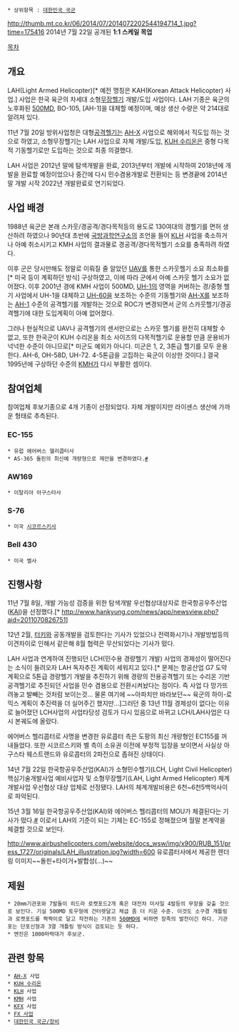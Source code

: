  * 상위항목 : [[대한민국 국군]]

http://thumb.mt.co.kr/06/2014/07/2014072202544194714_1.jpg?time=175416
2014년 7월 22일 공개된 '''1:1 스케일 목업'''

[[목차]]

== 개요 ==
LAH(Light Armed Helicopter)[* 예전 명칭은 KAH(Korean Attack Helicopter) 사업.] 사업은 한국 육군의 차세대 소형[[무장헬기]] 개발/도입 사업이다. LAH 기종은 육군의 노후화된 [[500MD]], BO-105, [AH-1]을 대체할 예정이며, 예상 생산 수량은 약 214대로 알려져 있다.

11년 7월 20일 방위사업청은 대형[[공격헬기]]는 [[AH-X]] 사업으로 해외에서 직도입 하는 것으로 하였고, 소형무장헬기는 LAH 사업으로 자체 개발/도입, [[KUH 수리온]]은 중형 다목적 기동헬기로만 도입하는 것으로 최종 의결했다.

LAH 사업은 2012년 말에 탐색개발을 완료, 2013년부터 개발에 시작하여 2018년에 개발을 완료할 예정이었으나 중간에 다시 민수겸용개발로 전환되는 등 변경끝에 2014년 말 개발 시작 2022년 개발완료로 연기되었다.

== 사업 배경 ==
1988년 육군은 본래 스카웃/경공격/경다목적등의 용도로 130여대의 경헬기를 면허 생산하려 하였으나 90년대 초반에 [[국방과학연구소]]의 조언을 들어 [[KLH]] 사업을 축소하거나 아예 취소시키고 KMH 사업의 결과물로 경공격/경다목적헬기 소요를 충족하려 하였다.

이후 군은 당시만해도 정말로 이뤄질 줄 알았던 [[UAV]]를 통한 스카웃헬기 소요 최소화를[* 미국 등이 계획하던 방식] 구상하였고, 이에 따라 군에서 아예 스카웃 헬기 소요가 없어졌다. 이후 2001년 경에 KMH 사업이 500MD, [[UH-1]]의 영역을 커버하는 경/중형 헬기 사업에서 UH-1을 대체하고 [[UH-60]]을 보조하는 수준의 기동헬기와 [[AH-X]]를 보조하는 [[AH-1]] 수준의 공격헬기를 개발하는 것으로 ROC가 변경되면서 군의 스카웃헬기/경공격헬기에 대한 도입계획이 아예 없어졌다.

그러나 현실적으로 UAV나 공격헬기의 센서만으로는 스카웃 헬기를 완전히 대체할 수 없고, 또한 한국군이 KUH 수리온을 최소 사이즈의 다목적헬기로 운용할 만큼 운용비가 넉넉한 수준이 아니므로[* 미군도 예외가 아니다. 미군은 1, 2, 3톤급 헬기를 모두 운용한다. AH-6, OH-58D, UH-72. 4-5톤급을 고집하는 육군이 이상한 것이다.] 결국 1995년에 구상하던 수준의 [[KMH]]가 다시 부활한 셈이다.
== 참여업체 ==
참여업체 후보기종으로 4개 기종이 선정되었다. 자체 개발이지만 라이센스 생산에 가까운 형태로 추측된다.
=== EC-155 ===
 * 유럽 에어버스 헬리콥터사
 * AS-365 돌핀의 최신예 개량형으로 제안을 변경하였다.[http://bemil.chosun.com/nbrd/bbs/view.html?b_bbs_id=10067&pn=1&num=729 #]
=== AW169 ===
 * 이탈리아 아구스타사
=== S-76 ===
 * 미국 [[시코르스키]]사
=== Bell 430 ===
 * 미국 벨사


== 진행사항 ==
11년 7월 8일, 개발 가능성 검증을 위한 탐색개발 우선협상대상자로 한국항공우주산업([[KAI]])을 선정했다.[* http://www.hankyung.com/news/app/newsview.php?aid=2011070826751]

12년 2월, [[터키]]와 공동개발을 검토한다는 기사가 있었으나 전력화시기나 개발방법등의 이견차이로 인해서 같은해 8월 협력은 무산되었다는 기사가 떴다. 

LAH 사업과 연계하여 진행되던 LCH(민수용 경량헬기 개발) 사업의 경제성이 떨어진다는 소식이 들려오자 LAH 독자추진 계획이 세워지고 있다.[* 문제는 항공산업 G7 도약 계획으로 5톤급 경량헬기 개발을 추진하기 위해 경량의 전용공격헬기 또는 수리온 기반 공격헬기로 추진되던 사업을 민수 겸용으로 전환시켜놨다는 점이다. 즉 사업 다 망가뜨려놓고 발빼는 것처럼 보이는것... 물론 여기에 ~~아파치만 바라보던~~ 육군의 하이-로 믹스 계획이 추진력을 더 실어주긴 했지만...]그러던 중 13년 11월 경제성이 없다는 이유로 늘어졌던 LCH사업의 사업타당성 검토가 다시 있음으로 바뀌고 LCH/LAH사업은 다시 본궤도에 올랐다.

에어버스 헬리콥터로 사명을 변경한 유로콥터 측은 도팡의 최신 개량형인 EC155를 꺼내들었다. 또한 시코르스키와 벨 측이 소유권 이전에 부정적 입장을 보이면서 사실상 아구스타 웨스트랜드와 유로콥터의 2파전으로 좁혀진 상태이다.

14년 7월 22일 한국항공우주산업(KAI)가 소형민수헬기(LCH, Light Civil Helicopter) 핵심기술개발사업 예비사업자 및 소형무장헬기(LAH, Light Armed Helicopter) 체계개발사업 우선협상 대상 업체로 선정됐다. LAH의 체계개발비용은 6천~6천5백억사이로 파악된다.

15년 3월 16일 한국항공우주산업(KAI)와 에어버스 헬리콥터의 MOU가 체결된다는 기사가 떴다.[http://www.airbushelicopters.com/website/en/press/Airbus-Helicopters-selected-for-the-partnership-development-of-South-Korea-s-Light-Civil-and-Light-Armed-Helicopters_1727.html #] 이로서 LAH의 기준이 되는 기체는 EC-155로 정해졌으며 월말 본계약을 체결할 것으로 보인다.

http://www.airbushelicopters.com/website/docs_wsw/img/x900/RUB_151/press_1727/originals/LAH_illustration.jpg?width=600
유로콥터사에서 제공한 렌더링 이미지~~돌핀+타이거+발합성(...)~~
== 제원 ==
 * 20mm기관포와 7발들이 히드라 로켓포드2개 혹은 대전차 미사일 4발등의 무장을 갖출 것으로 보인다. 기실 500MD 토우형에 건터렛달고 체급 좀 더 키운 수준. 이것도 소구경 개틀링과 로켓포드를 짝짝이로 달고 작전하는 기존의 [[500MD]]에 비하면 장족의 발전이긴 하다. 기관포는 단포신형과 3열 개틀링 방식이 검토되는 듯 하다. 
 * 엔진은 1000마력대가 후보군.
== 관련 항목 ==
 * [[AH-X]] 사업
 * [[KUH 수리온]]
 * [[KLH]] 사업
 * [[KMH]] 사업
 * [[KFX]] 사업
 * [[FX 사업]]
 * [[대한민국 국군/장비]]
